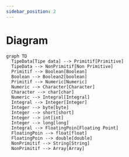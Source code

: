 ```yaml
---
sidebar_position: 2
---
```


# Diagram

```mermaid
graph TD
  TipeData[Tipe data] --> Primitif[Primitive]
  TipeData --> NonPrimitif[Non Primitive]
  Primitif --> Boolean[Boolean]
  Boolean --> Boolean2[boolean]
  Primitif --> Numeric[Numeric]
  Numeric --> Character[Character]
  Character --> char[char]
  Numeric --> Integral[Integral]
  Integral --> Integer[Integer]
  Integer --> byte[byte]
  Integer --> short[short]
  Integer --> int[int]
  Integer --> long[long]
  Integral --> FloatingPoin[Floating Point]
  FloatingPoin --> float[float]
  FloatingPoin --> double[double]
  NonPrimitif --> String[String]
  NonPrimitif --> Array[Array]
```
